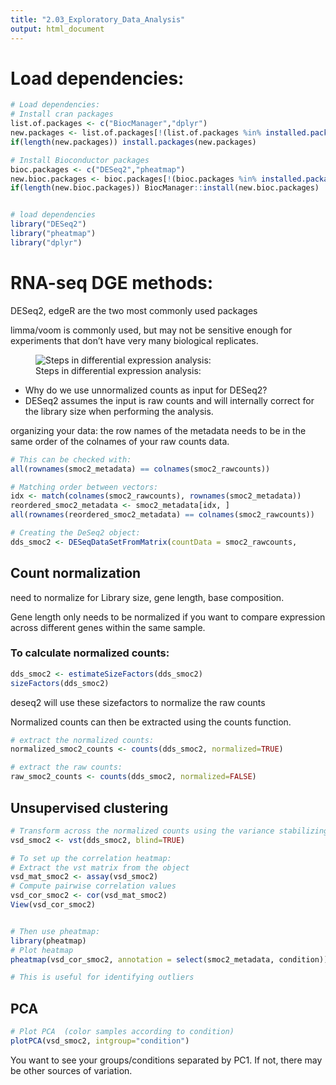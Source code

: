 ```yaml
---
title: "2.03_Exploratory_Data_Analysis"
output: html_document
---
```


# Load dependencies:
```r
# Load dependencies:
# Install cran packages
list.of.packages <- c("BiocManager","dplyr")
new.packages <- list.of.packages[!(list.of.packages %in% installed.packages()[,"Package"])]
if(length(new.packages)) install.packages(new.packages)

# Install Bioconductor packages
bioc.packages <- c("DESeq2","pheatmap")
new.bioc.packages <- bioc.packages[!(bioc.packages %in% installed.packages()["Package"])]
if(length(new.bioc.packages)) BiocManager::install(new.bioc.packages)


# load dependencies
library("DESeq2")
library("pheatmap")
library("dplyr")
```

# RNA-seq DGE methods:

DESeq2, edgeR are the two most commonly used packages

limma/voom is commonly used, but may not be sensitive enough for experiments that don’t have very many biological replicates.

![Steps in differential expression analysis:](../Input_Data/DGE-steps.png)

* Why do we use unnormalized counts as input for DESeq2? 
* DESeq2 assumes the input is raw counts and will internally correct for the library size when performing the analysis.

organizing your data: the row names of the metadata needs to be in the same order of the colnames of your raw counts data.

```r
# This can be checked with: 
all(rownames(smoc2_metadata) == colnames(smoc2_rawcounts))

# Matching order between vectors:
idx <- match(colnames(smoc2_rawcounts), rownames(smoc2_metadata))
reordered_smoc2_metadata <- smoc2_metadata[idx, ]
all(rownames(reordered_smoc2_metadata) == colnames(smoc2_rawcounts))   

# Creating the DeSeq2 object:
dds_smoc2 <- DESeqDataSetFromMatrix(countData = smoc2_rawcounts,                               colData = reordered_smoc2_metadata, design = ~ condition)
```

## Count normalization
need to normalize for Library size, gene length, base composition.

Gene length only needs to be normalized if you want to compare expression across different genes within the same sample.

### To calculate normalized counts:
```r
dds_smoc2 <- estimateSizeFactors(dds_smoc2)
sizeFactors(dds_smoc2)
```

deseq2 will use these sizefactors to normalize the raw counts

Normalized counts can then be extracted using the counts function.

```r
# extract the normalized counts:
normalized_smoc2_counts <- counts(dds_smoc2, normalized=TRUE)

# extract the raw counts:
raw_smoc2_counts <- counts(dds_smoc2, normalized=FALSE)
```


## Unsupervised clustering
```r
# Transform across the normalized counts using the variance stabilizing transformation (blind = TRUE means its blind to the sample information)
vsd_smoc2 <- vst(dds_smoc2, blind=TRUE)

# To set up the correlation heatmap:
# Extract the vst matrix from the object 
vsd_mat_smoc2 <- assay(vsd_smoc2)   
# Compute pairwise correlation values 
vsd_cor_smoc2 <- cor(vsd_mat_smoc2)   
View(vsd_cor_smoc2)


# Then use pheatmap: 
library(pheatmap)   
# Plot heatmap 
pheatmap(vsd_cor_smoc2, annotation = select(smoc2_metadata, condition))

# This is useful for identifying outliers
```

## PCA
```r
# Plot PCA  (color samples according to condition)
plotPCA(vsd_smoc2, intgroup="condition")
```
You want to see your groups/conditions separated by PC1. If not, there may be other sources of variation.




